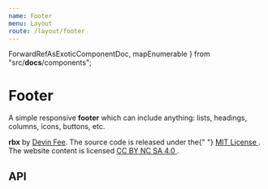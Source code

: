 ```yaml
---
name: Footer
menu: Layout
route: /layout/footer
---
```



  ForwardRefAsExoticComponentDoc,
  mapEnumerable
} from "src/__docs__/components";

# Footer

A simple responsive **footer** which can include anything: lists, headings, columns, icons, buttons, etc.

<Playground>
  <Footer>
    <Content textAlign="centered">
      <p>
        <strong>rbx</strong> by <a href="https://github.com/dfee">Devin Fee</a>.
        The source code is released under the{" "}
        <a href="https://opensource.org/licenses/mit-license.php">
          MIT License
        </a>
        . The website content is licensed <a href="https://creativecommons.org/licenses/by-nc-sa/4.0/">
          CC BY NC SA 4.0
        </a>.
      </p>
    </Content>
  </Footer>
</Playground>

## API

<ForwardRefAsExoticComponentDoc component={Footer} docPath="/layout/footer" />
